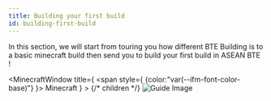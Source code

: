 ```yaml
---
title: Building your first build
id: building-first-build
---
```



<p> In this section, we will start from touring you how different BTE Building is 
    to a basic minecraft build then send you to build your first build in <span 
    style={ {color:"var(--ifm-color-primary)"} }>
        ASEAN BTE
    </span>!
</p>


<MinecraftWindow 
    title={ 
        <Link to="https://www.youtube.com/watch?v=YSHpFk646ts">
        <span style={ {color:"var(--ifm-font-color-base)"} }>
            Minecraft
        </span></Link> } 
    >
{/* children */}
    <Img imgWidth="100vw" maxWidth="100vw" aspect="800 450" src={Phattie_Gif} alt="Guide Image"/>
</MinecraftWindow>

<DocCardList items={useCurrentSidebarCategory().items}/>



